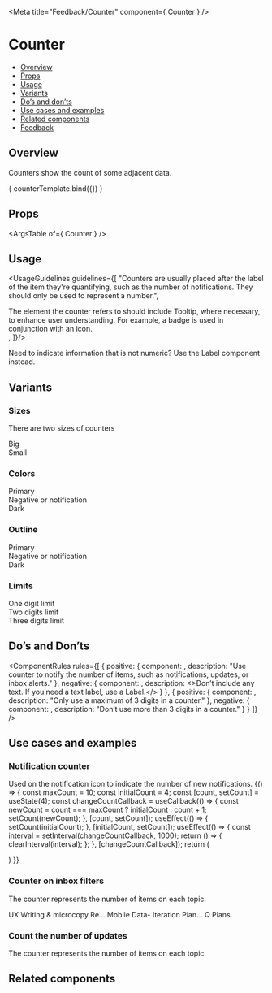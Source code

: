 
<Meta
  title="Feedback/Counter"
  component={ Counter }
/>

<!--- Component template -->


<!--- Component documentation -->

# Counter
- [Overview](#overview)
- [Props](#props)
- [Usage](#usage)
- [Variants](#variants)
- [Do’s and don’ts](#dos-and-donts)
- [Use cases and examples](#use-cases-and-examples)
- [Related components](#related-components)
- [Feedback](#feedback)

## Overview
Counters show the count of some adjacent data.

<Canvas>
  <Story name="Overview"
         args={ {count: 5} }>
    { counterTemplate.bind({}) }
  </Story>
</Canvas>

## Props
<ArgsTable of={ Counter } />

## Usage
<UsageGuidelines guidelines={[
  "Counters are usually placed after the label of the item they're quantifying, such as the number of notifications. They should only be used to represent a number.",
  <div className="monday-storybook-counter_usage-link-line">The element the counter refers to should include <Link href="/?path=/docs/components-tooltip--overview" withoutSpacing>Tooltip,</Link> where necessary, to enhance user understanding. For example, a badge is used in conjunction with an icon.</div>,
]}/>

<Tip title="Check yourself">Need to indicate information that is not numeric? Use the <Link href="/?path=/docs/components-label--overview" size={Link.sizes.SMALL} withoutSpacing>Label</Link> component instead.</Tip>

## Variants
### Sizes
There are two sizes of counters
<Canvas>
  <Story name="Sizes">
    <div className="storybook-counter_column">
      <Counter count={5} />
      Big
    </div>
    <div className="storybook-counter_column">
      <Counter count={5} size={Counter.sizes.SMALL} />
      Small
    </div>
  </Story>
</Canvas>

### Colors
<Canvas>
  <Story name="Colors">
    <div className="storybook-counter_column">
      <Counter count={5} />
      Primary
    </div>
    <div className="storybook-counter_column">
      <Counter count={5} color={Counter.colors.NEGATIVE} />
      Negative or notification
    </div>
    <div className="storybook-counter_column">
      <Counter count={5} color={Counter.colors.DARK} />
      Dark
    </div>
  </Story>
</Canvas>

### Outline 
<Canvas>
  <Story name="Outline">
    <div className="storybook-counter_column">
      <Counter count={5} kind={Counter.kinds.LINE} />
      Primary
    </div>
    <div className="storybook-counter_column">
      <Counter count={5} color={Counter.colors.NEGATIVE} kind={Counter.kinds.LINE} />
      Negative or notification
    </div>
    <div className="storybook-counter_column">
      <Counter count={5} color={Counter.colors.DARK} kind={Counter.kinds.LINE} />
       Dark
    </div>
  </Story>
</Canvas>

### Limits 
<Canvas>
  <Story name="Limits">
    <div className="storybook-counter_column">
      <Counter count={10} maxDigits={1} />
      One digit limit
    </div>
    <div className="storybook-counter_column">
      <Counter count={100} maxDigits={2} />
      Two digits limit
    </div>
    <div className="storybook-counter_column">
      <Counter count={1000} />
      Three digits limit
    </div>
  </Story>
</Canvas>

## Do’s and Don’ts
<ComponentRules
  rules={[
    {
      positive: {
        component: <Counter count={15} />,
        description: "Use counter to notify the number of items, such as notifications, updates, or inbox alerts."
      },
      negative: {
        component: <Counter count="New" />,
        description: <>Don’t include any text. If you need a text label, use a <Link href="/?path=/docs/components-label--overview" withoutSpacing>Label.</Link></>
      }
    },
    {
      positive: {
        component: <Counter count={1000} />,
        description: "Only use a maximum of 3 digits in a counter."
      },
      negative: {
        component: <Counter count={1050} maxDigits={4} />,
        description: "Don’t use more than 3 digits in a counter."
      }
    }
  ]}
/>

## Use cases and examples
### Notification counter
Used on the notification icon to indicate the number of new notifications.
<Canvas>
  <Story name="Notification counter">
    {() => {
      const maxCount = 10;
      const initialCount = 4;
      const [count, setCount] = useState(4);
      const changeCountCallback = useCallback(() => {
        const newCount = count === maxCount ? initialCount : count + 1;
        setCount(newCount);
      }, [count, setCount]);
      useEffect(() => {
        setCount(initialCount);
      }, [initialCount, setCount]);
      useEffect(() => {
        const interval = setInterval(changeCountCallback, 1000);
        return () => {
          clearInterval(interval);
        };
      }, [changeCountCallback]);
      return (
        <div className="storybook-counter_position">
          <Avatar type={Avatar.types.ICON} icon={Notifications} backgroundColor={Avatar.colors.ROYAL} />
          <Counter 
            count={count} 
            maxDigits={1}
            color={Counter.colors.NEGATIVE} 
            wrapperClassName="storybook-counter_counter-position-top"
          />
        </div>
      )
    }}
  </Story>
</Canvas>

### Counter on inbox filters
The counter represents the number of items on each topic.
<Canvas>
  <Story name="Counter on inbox filters">
    <div className="storybook-counter_wrapper">
      <span className="a">UX Writing & microcopy Re...</span>
      <span className="a"> Mobile Data- Iteration Plan...</span>
      <span className="a">Q Plans.</span>
    </div> 
    <div className="storybook-counter_wrapper">
      <Counter count={195} color={Counter.colors.DARK} />
      <Counter count={141} color={Counter.colors.DARK} />
      <Counter count={99} color={Counter.colors.DARK} />
    </div>
  </Story>
</Canvas>

### Count the number of updates
The counter represents the number of items on each topic.
<Canvas>
  <Story name="Count the number of updates">
    <div className="storybook-counter_icon-wrapper">
      <Icon icon={AddUpdate} iconSize="36" />
      <div className="storybook-counter_line"></div>
      <div className="storybook-counter_position">
        <Icon icon={Update} iconSize="36" />
        <Counter count={5} size={Counter.sizes.SMALL} wrapperClassName="storybook-counter_counter-position-bot" />
      </div>
      <div className="storybook-counter_line"></div>
       <div className="storybook-counter_position">
        <Icon icon={Update} iconSize="36" />
        <Counter count={5} color={Counter.colors.DARK} size={Counter.sizes.SMALL} wrapperClassName="storybook-counter_counter-position-bot" />
      </div>
    </div>
  </Story>
</Canvas>

## Related components
<RelatedComponents componentsNames={[LABEL,TOOLTIP,CHIP]} />